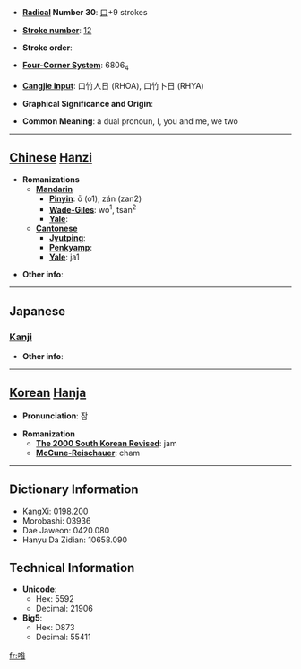 * '''[[Wiktionary:Chinese radical index| Radical]] Number 30''': [[Wiktionary:Chinese radical index 口|口]]+9 strokes

* '''[[Wiktionary:Chinese total strokes index|Stroke number]]''': [[Wiktionary:Chinese total strokes index 12|12]]

* '''Stroke order''': 

* '''[[Wiktionary:Chinese four corner index|Four-Corner System]]''': 6806<sub>4</sub>

* '''[[Wiktionary:Chinese Cangjie index|Cangjie input]]''': 口竹人日 (RHOA), 口竹卜日 (RHYA)

* '''Graphical Significance and Origin''': 

* '''Common Meaning''': a dual pronoun, I, you and me, we two

----

== [[Chinese]] [[Hanzi]] ==

* '''Romanizations'''
** '''[[Mandarin]]'''
*** '''[[Pinyin]]''': ō (o1), zán (zan2)
*** '''[[Wade-Giles]]''': wo<sup>1</sup>, tsan<sup>2</sup>
*** '''[[Yale]]''': 
** '''[[Cantonese]]'''
*** '''[[Jyutping]]''':
*** '''[[Penkyamp]]''': 
*** '''[[Yale]]''': ja1

* '''Other info''': 

----

==Japanese==
===[[Kanji]]===
{{kanji|on readings=[[さん]] (san)|kun readings=[[われ]] (ware)}}

* '''Other info''':  

----

== [[Korean]] [[Hanja]] ==

* '''Pronunciation''': 잠

* '''Romanization'''
** '''[[The 2000 South Korean Revised Romanization|The 2000 South Korean Revised]]''': jam
** '''[[McCune-Reischauer]]''': cham

----

== Dictionary Information ==

* KangXi: 0198.200
* Morobashi: 03936
* Dae Jaweon: 0420.080
* Hanyu Da Zidian: 10658.090

== Technical Information ==

* '''Unicode''':
** Hex: 5592
** Decimal: 21906
* '''Big5''':
** Hex: D873
** Decimal: 55411

[[fr:喒]]